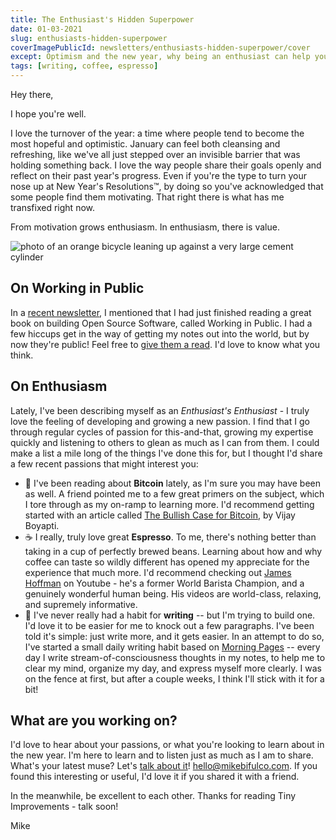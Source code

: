 ```yaml
---
title: The Enthusiast's Hidden Superpower
date: 01-03-2021
slug: enthusiasts-hidden-superpower
coverImagePublicId: newsletters/enthusiasts-hidden-superpower/cover
except: Optimism and the new year, why being an enthusiast can help you build a better product, espresso drinking and daily writing.
tags: [writing, coffee, espresso]
---
```


Hey there,

I hope you're well.

I love the turnover of the year: a time where people tend to become the most hopeful and optimistic. January can feel both cleansing and refreshing, like we've all just stepped over an invisible barrier that was holding something back. I love the way people share their goals openly and reflect on their past year's progress. Even if you're the type to turn your nose up at New Year's Resolutions™️, by doing so you've acknowledged that some people find them motivating. That right there is what has me transfixed right now.

From motivation grows enthusiasm. In enthusiasm, there is value.

<Image
  publicId="newsletters/enthusiasts-hidden-superpower/cover"
  alt="photo of an orange bicycle leaning up against a very large cement cylinder"
  caption="This is a photo I took on my last bicycle outing of 2020 - my All City Macho Man pulled over on the side of the greenway that kept me sane for the last year"
/>

## On Working in Public

In a [recent newsletter](https://mikebifulco.com/newsletter/on-seasonal-change-open-source-carbon-offsets), I mentioned that I had just finished reading a great book on building Open Source Software, called Working in Public. I had a few hiccups get in the way of getting my notes out into the world, but by now they're public! Feel free to [give them a read](https://mikebifulco.com/posts/working-in-public). I'd love to know what you think.

## On Enthusiasm

Lately, I've been describing myself as an _Enthusiast's Enthusiast_ - I truly love the feeling of developing and growing a new passion. I find that I go through regular cycles of passion for this-and-that, growing my expertise quickly and listening to others to glean as much as I can from them. I could make a list a mile long of the things I've done this for, but I thought I'd share a few recent passions that might interest you:

- 🧧 I've been reading about **Bitcoin** lately, as I'm sure you may have been as well. A friend pointed me to a few great primers on the subject, which I tore through as my on-ramp to learning more. I'd recommend getting started with an article called [The Bullish Case for Bitcoin](https://vijayboyapati.medium.com/the-bullish-case-for-bitcoin-6ecc8bdecc1), by Vijay Boyapti.
- ☕ I really, truly love great **Espresso**. To me, there's nothing better than taking in a cup of perfectly brewed beans. Learning about how and why coffee can taste so wildly different has opened my appreciate for the experience that much more. I'd recommend checking out [James Hoffman](https://www.youtube.com/channel/UCMb0O2CdPBNi-QqPk5T3gsQ) on Youtube - he's a former World Barista Champion, and a genuinely wonderful human being. His videos are world-class, relaxing, and supremely informative.
- 📝 I've never really had a habit for **writing** -- but I'm trying to build one. I'd love it to be easier for me to knock out a few paragraphs. I've been told it's simple: just write more, and it gets easier. In an attempt to do so, I've started a small daily writing habit based on [Morning Pages](https://juliacameronlive.com/basic-tools/morning-pages/) -- every day I write stream-of-consciousness thoughts in my notes, to help me to clear my mind, organize my day, and express myself more clearly. I was on the fence at first, but after a couple weeks, I think I'll stick with it for a bit!

## What are you working on?

I'd love to hear about your passions, or what you're looking to learn about in the new year. I'm here to learn and to listen just as much as I am to share. What's your latest muse? Let's [talk about it](mailto:hello@mikebifulco.com)! hello@mikebifulco.com. If you found this interesting or useful, I'd love it if you shared it with a friend.

In the meanwhile, be excellent to each other. Thanks for reading Tiny Improvements - talk soon!

Mike
